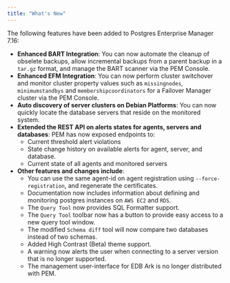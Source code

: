```yaml
---
title: "What's New"
---
```




The following features have been added to Postgres Enterprise Manager 7.16:

-   **Enhanced BART Integration**: You can now automate the cleanup of obselete backups, allow incremental backups from a parent backup in a `tar.gz` format, and manage the BART scanner via the PEM Console.
-   **Enhanced EFM Integration**: You can now perform cluster switchover and monitor cluster property values such as `missingnodes`, `minimumstandbys` and `membershipcoordinators` for a Failover Manager cluster via the PEM Console.
-   **Auto discovery of server clusters on Debian Platforms**: You can now quickly locate the database servers that reside on the monitored system.
-   **Extended the REST API on alerts states for agents, servers and databases**: PEM has now exposed endpoints to:
    -   Current threshold alert violations
    -   State change history on available alerts for agent, server, and database.
    -   Current state of all agents and monitored servers
-   **Other features and changes include**:
    -   You can use the same agent-id on agent registration using `--force-registration`, and regenerate the certificates.
    -   Documentation now includes information about defining and monitoring postgres instances on `AWS EC2` and `RDS`.
    -   The `Query Tool` now provides SQL Formatter support.
    -   The `Query Tool` toolbar now has a button to provide easy access to a new query tool window.
    -   The modified `Schema diff` tool will now compare two databases instead of two schemas.
    -   Added High Contrast (Beta) theme support.
    -   A warning now alerts the user when connecting to a server version that is no longer supported.
    -   The management user-interface for EDB Ark is no longer distributed with PEM.

